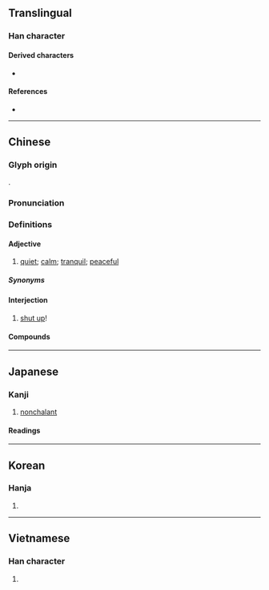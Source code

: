 {{character info}}
==Translingual==

===Han character===
{{Han char|rn=61|rad=心|as=06|sn=9|four=92064|canj=PHJR|ids=⿰忄舌}}

====Derived characters====
* {{l|mul|[[湉]], [[𦳇]]}}

====References====
* {{Han ref|kx=0385.140|dkj=10595|dj=0717.040|hdz=42296.050|uh=606C|ud=24684|bh=ABEF|bd=44015}}

----

==Chinese==
{{zh-forms}}

===Glyph origin===
{{Han etym}}
{{Han compound|心|甜|ls=psc|c1=s|c2=p|t1=heart|abb2=y}}.

===Pronunciation===
{{zh-pron
|m=tián
|c=tim4,tim5
|h=pfs=tiâm
|mn=ml:tiâm/tw,sg:tiām
|mn-t=tiam5/diam5/diam7/tiang5/diang5/diang7
|mn-t_note=tiam5/diam5/diam7 - Chaozhou; tiang5/diang5/diang7 - Chenghai
|mc=y
|oc=y
|cat=a
}}

===Definitions===
====Adjective====

{{zh-adj}}

# {{lb|zh|literary|or|Min Nan|Hakka}} [[quiet]]; [[calm]]; [[tranquil]]; [[peaceful]]

=====Synonyms=====
{{zh-syn-saurus|寂靜}}

====Interjection====

{{zh-interj}}

# {{lb|zh|Hokkien}} [[shut up]]!

====Compounds====
{{zh-der|平和恬淡|心曠神恬|恬不為怪|恬不為意|恬不知怪|恬不知恥|恬和|恬愉|恬淡|恬淡寡欲|恬淡無欲|恬淡無為|恬澹|恬然|恬然不恥|恬謐|恬退|恬逸|恬適|恬靜|文恬武嬉|浪恬波靜|浪靜風恬|清恬|蒙恬|蒙恬造筆|風恬日朗|風恬月朗|風恬浪靜}}

----

==Japanese==

===Kanji===
{{ja-kanji|grade=|rs=心06}}

# [[nonchalant]]

====Readings====
{{ja-readings
|goon=でん<でん<でむ
|kanon=てん<てん<てむ
|kun=やす-い, やす-らか
}}

----

==Korean==

===Hanja===
{{ko-hanja|hangeul=[[념]]>[[염]]|eumhun=|rv=nyeom>yeom|mr=nyŏm>yŏm|y=nyem>yem}}

# {{rfdef|ko|sort=心06}}

----

==Vietnamese==

===Han character===
{{vi-hantu|[[điềm]], [[đềm]]|rs=心06}}

# {{rfdef|vi|sort=心06}}